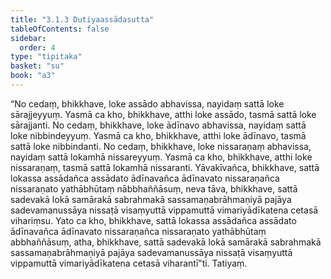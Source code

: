 ```yaml
---
title: "3.1.3 Dutiyaassādasutta"
tableOfContents: false
sidebar:
  order: 4
type: "tipitaka"
basket: "su"
book: "a3"
---
```



<DynamicBreadcrumb />

<Division number="106" book="a3">

<Paragraph number="876" book="a3">
“No cedaṃ, bhikkhave, loke assādo abhavissa, nayidaṃ sattā loke sārajjeyyuṃ. Yasmā ca kho, bhikkhave, atthi loke assādo, tasmā sattā loke sārajjanti. No cedaṃ, bhikkhave, loke ādīnavo abhavissa, nayidaṃ sattā loke nibbindeyyuṃ. Yasmā ca kho, bhikkhave, atthi loke ādīnavo, tasmā sattā loke nibbindanti. No cedaṃ, bhikkhave, loke nissaraṇaṃ abhavissa, nayidaṃ sattā lokamhā nissareyyuṃ. Yasmā ca kho, bhikkhave, atthi loke nissaraṇaṃ, tasmā sattā lokamhā nissaranti. Yāvakīvañca, bhikkhave, sattā lokassa assādañca assādato ādīnavañca ādīnavato nissaraṇañca nissaraṇato yathābhūtaṃ nābbhaññāsuṃ, neva tāva, bhikkhave, sattā sadevakā lokā samārakā sabrahmakā sassamaṇabrāhmaṇiyā pajāya sadevamanussāya nissaṭā visaṃyuttā vippamuttā vimariyādīkatena cetasā vihariṃsu. Yato ca kho, bhikkhave, sattā lokassa assādañca assādato ādīnavañca ādīnavato nissaraṇañca nissaraṇato yathābhūtaṃ abbhaññāsuṃ, atha, bhikkhave, sattā sadevakā lokā samārakā sabrahmakā sassamaṇabrāhmaṇiyā pajāya sadevamanussāya nissaṭā visaṃyuttā vippamuttā vimariyādīkatena cetasā viharantī”ti.

</Paragraph>
</Division>

<Paragraph number="877" type="center" book="a3">
Tatiyaṃ.
</Paragraph>
